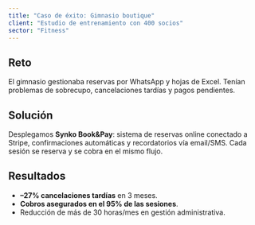 ```yaml
---
title: "Caso de éxito: Gimnasio boutique"
client: "Estudio de entrenamiento con 400 socios"
sector: "Fitness"
---
```


## Reto

El gimnasio gestionaba reservas por WhatsApp y hojas de Excel. Tenían problemas de sobrecupo, cancelaciones tardías y pagos pendientes.

## Solución

Desplegamos **Synko Book&Pay**: sistema de reservas online conectado a Stripe, confirmaciones automáticas y recordatorios vía email/SMS. Cada sesión se reserva y se cobra en el mismo flujo.

## Resultados

- **–27% cancelaciones tardías** en 3 meses.  
- **Cobros asegurados en el 95% de las sesiones**.  
- Reducción de más de 30 horas/mes en gestión administrativa.
